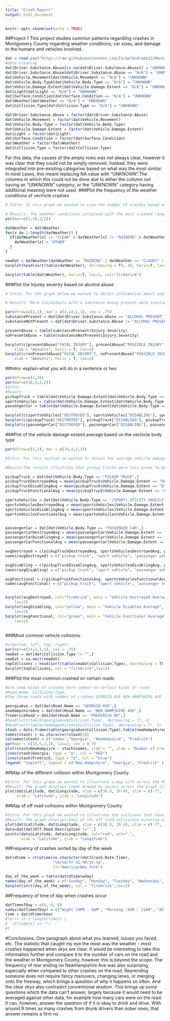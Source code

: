 ```yaml
---
title: "Crash Report"
output: html_document
---
```


```r
knitr::opts_chunk$set(echo = TRUE)
```

##Project 1
This project studies common patterns regardiing crashes in Montgomery County regarding weather conditions, car sizes, and damage to the humans and vehicles involved.


```r
dat = read.csv("https://raw.githubusercontent.com/IsraelAndrade22/MontgomeryCountyCrashData/master/Crash_Reporting_-_Drivers_Data.csv")
#data cleaning
dat$Driver.Substance.Abuse[is.na(dat$Driver.Substance.Abuse)] = "UNKNOWN"
dat$Driver.Substance.Abuse[dat$Driver.Substance.Abuse == "N/A"] = "UNKNOWN"
dat$Vehicle.Movement[dat$Vehicle.Movement == "N/A"] = "UNKNOWN"
dat$Vehicle.Body.Type[dat$Vehicle.Body.Type == "N/A"] = "UNKNOWN"
dat$Vehicle.Damage.Extent[dat$Vehicle.Damage.Extent == "N/A"] = "UNKNOWN"
dat$Light[dat$Light == "N/A"] = "UNKNOWN"
dat$Surface.Condition[dat$Surface.Condition == "N/A"] = "UNKNOWN"
dat$Weather[dat$Weather == "N/A"] = "UNKNOWN"
dat$Collision.Type[dat$Collision.Type == "N/A"] = "UNKNOWN"

dat$Driver.Substance.Abuse = factor(dat$Driver.Substance.Abuse)
dat$Vehicle.Movement = factor(dat$Vehicle.Movement)
dat$Vehicle.Body.Type = factor(dat$Vehicle.Body.Type)
dat$Vehicle.Damage.Extent = factor(dat$Vehicle.Damage.Extent)
dat$Light = factor(dat$Light)
dat$Surface.Condition = factor(dat$Surface.Condition)
dat$Weather = factor(dat$Weather)
dat$Collision.Type = factor(dat$Collision.Type)
```
For this data, the causes of the empty rows was not always clear, however it was clear that they could not be simply removed. Instead, they were integrated into pre-existing categories based on what was the most similar. In most cases, this meant replacing NA value with "UNKNOWN".The columns in which this could not be done due to either the collumn not having an "UNKNOWN" category, or the "UNKNOWN" category having additional meaning were not used. 
###Plot the frequency of the weather conditions of vechicle crashes
```r
# Intro: In this graph we wanted to view the number of crashes based on the weather condition when the crash happend

# Results: The weather conditions inlvolved with the most crashed ranged from Clear, Raining, Cloudy, followed by other. The result was a bit surpising as we did not expect as meany crashed when the weather condition was clear. 
par(mar=c(2,10,2,2))

datWeather = dat$Weather
for(x in 1:length(datWeather)) {
  if(datWeather[x] != "CLEAR" & datWeather[x] != "RAINING" & datWeather[x] != "CLOUDY") {
    datWeather[x] = "OTHER"
  }
}

newDat = datWeather[datWeather == "RAINING" | datWeather == "CLOUDY" | datWeather == "CLEAR"  | datWeather == "OTHER"]
barplot(head(sort(table(datWeather), decreasing = T), 4), horiz=T, las=1, col="firebrick")

barplot(table(dat$Weather), horiz=T, las=1, col="firebrick")
```

###Plot the Injurey severity based on alcohol abuse
```r

# Intro: For the graph below we wanted to obtain information about substance such as alcholo and illegal drugs being present when involved in a crash. We used two attributes (Driver.Substance.Abuse and Injury.Severity) to plot the different levels of crash injury based on substance being present. 

# Results: More invididuals with a substance being present were involved in more vehicle crashed than those without any thing in their their systems. In addition, fatal injuries were present when the driver was abusing a substance 

par(mfrow=c(2,1), mar = c(4,14,2,1), cex = .75)
substancePresent = dat[dat$Driver.Substance.Abuse == "ALCOHOL PRESENT" | dat$Driver.Substance.Abuse == "ILLEGAL DRUG PRESENT", ]
substanceNotPresent = dat[dat$Driver.Substance.Abuse != "ALCOHOL PRESENT" & dat$Driver.Substance.Abuse == "ILLEGAL DRUG PRESENT", ]

presentAbuse = table(substancePresent$Injury.Severity)
noPresentAbuse = table(substanceNotPresent$Injury.Severity)

barplot(c(presentAbuse["FATAL INJURY"], presentAbuse["POSSIBLE INJURY"], presentAbuse["SUSPECTED SERIOUS INJURY"]), col="firebrick", main = "Injury Severity on Substance Present",
    xlab = "Amounts", horiz = T, las=2)
barplot(c(noPresentAbuse["FATAL INJURY"], noPresentAbuse["POSSIBLE INJURY"], noPresentAbuse["SUSPECTED SERIOUS INJURY"]), col="firebrick", main = "Injury Severity on Substance Not Present",
    xlab = "Amounts", horiz = T, las=2)
```


##Intro: explain what you will do in a sentence or two
``` r
par(mfrow=c(1,3))
par(mar=c(10,4,2,2))
#Intro:
#Result:
pickupTruck = table(dat$Vehicle.Damage.Extent[dat$Vehicle.Body.Type == "PICKUP TRUCK"])
sportsVehicles = table(dat$Vehicle.Damage.Extent[dat$Vehicle.Body.Type == "(SPORT) UTILITY VEHICLE"])
passengerCar = table(dat$Vehicle.Damage.Extent[dat$Vehicle.Body.Type == "PASSENGER CAR"])

barplot(c(sportsVehicles["DESTROYED"], sportsVehicles["DISABLING"], sportsVehicles["FUNCTIONAL"]), col="firebrick", main = "Vehicle damage on sports cars", las=2)
barplot(c(pickupTruck["DESTROYED"], pickupTruck["DISABLING"], pickupTruck["FUNCTIONAL"]), col="firebrick", main = "Vehicle damage on pick up trucks", las=2)
barplot(c(passengerCar["DESTROYED"], passengerCar["DISABLING"], passengerCar["FUNCTIONAL"]), col="firebrick", main = "Vehicle damage on passenger cars", las=2)

```

###Plot of the vehicle damage extend average based on the vechicle body type
``` r
par(mfrow=c(1,3), mar = c(10,4,2,2))

#Intro: For this section we wanted to obtain the average vehicle damage extent based on the vehicle body type. The attributes that were used for this observation was (Vehicle.Body.Type and Vehicle.Damage.Extent)

#Result:The results illustrate that pickup trucks were less prone to be destroyed or disabled compared to SUVs and passanger cars. In addition, passanger cars and SUVs had similar results for the vehicle damage extent

pickupTruck = dat[dat$Vehicle.Body.Type == "PICKUP TRUCK",]
pickupTruckDestroyedAvg = mean(pickupTruck$Vehicle.Damage.Extent == "DESTROYED")
pickupTruckDisablingAvg = mean(pickupTruck$Vehicle.Damage.Extent == "DISABLING")
pickupTruckFunctionalAvg = mean(pickupTruck$Vehicle.Damage.Extent == "FUNCTIONAL")

sportsVehicles = dat[dat$Vehicle.Body.Type == "(SPORT) UTILITY VEHICLE",]
sportsVehiclesDestroyedAvg = mean(sportsVehicles$Vehicle.Damage.Extent == "DESTROYED")
sportsVehiclesDisablingAvg = mean(sportsVehicles$Vehicle.Damage.Extent == "DISABLING")
sportsVehiclesFunctionalAvg = mean(sportsVehicles$Vehicle.Damage.Extent == "FUNCTIONAL")


passengerCar = dat[dat$Vehicle.Body.Type == "PASSENGER CAR",]
passengerCarDestroyedAvg = mean(passengerCar$Vehicle.Damage.Extent == "DESTROYED")
passengerCarDisablingAvg = mean(passengerCar$Vehicle.Damage.Extent == "DISABLING")
passengerCarFunctionalAvg = mean(passengerCar$Vehicle.Damage.Extent == "FUNCTIONAL")

avgDestroyed = c(pickupTruckDestroyedAvg, sportsVehiclesDestroyedAvg, passengerCarDestroyedAvg)
names(avgDestroyed) = c("pickup truck", "sport vehicle", "passenger vehicle")

avgDisabling = c(pickupTruckDisablingAvg, sportsVehiclesDisablingAvg, passengerCarDisablingAvg)
names(avgDisabling) = c("pickup truck", "sport vehicle", "passenger vehicle")

avgFunctional = c(pickupTruckFunctionalAvg, sportsVehiclesFunctionalAvg, passengerCarFunctionalAvg)
names(avgFunctional) = c("pickup truck", "sport vehicle", "passenger vehicle")


barplot(avgDestroyed, col="firebrick", main = "Vehicle Destroyed Average",
    las=2)
barplot(avgDisabling, col="yellow", main = "Vehicle Disabled Average",
    las=2)
barplot(avgFunctional, col="green", main = "Vehicle Functional Average",
    las=2)
 
```



###Most common vehicle collisions
```r
#c(bottom, left, top, right)
par(mar=c(14,5,1,1), cex = .75)
newDat = dat[dat$Collision.Type != "",]
newDat = na.omit(newDat)
topCollisons = head(sort(table(newDat$Collision.Type), decreasing = T), 4)
barplot(topCollisons, col = "firebrick",las=2)

```

###Plot the most common crashed on certain roads
``` r
#are some kinds of crashes more common on certain kinds of roads
#Road.Name, Collision.Type, 
#Top three roads with number of crashes GEORGIA AVE NEW HAMPSHIRE AVE      FREDERICK RD

georgiaAve = dat[dat$Road.Name == "GEORGIA AVE",]
newHampshireAve = dat[dat$Road.Name == "NEW HAMPSHIRE AVE",]
frederickRoad = dat[dat$Road.Name == "FREDERICK RD",]
#head(sort(table(georgiaAve$Collision.Type), decreasing = T), 3)
#head(sort(table(newHampshireAve$Collision.Type), decreasing = T), 3)
stash = data.frame(table(georgiaAve$Collision.Type),table(newHampshireAve$Collision.Type),table(frederickRoad$Collision.Type))[c(1,2,4,6)]
names(stash) = as.character(stash[1])
colnames(stash) = c("names","Georgia", "NewHampsire", "Fredrick")
par(mar = c(15,5,2,2), las=2, cex = 0.7)
plot(stash$NewHampsire ~ stash$names, xlab = "", ylab = "Number of Crashes", type = "p")
lines(stash$Georgia, type = "p", col = "RED")
lines(stash$Fredrick, type = "p", col = "blue")
legend( "topleft", legend = c("New Hampshire", "Georgia", "Fredrick" ), col = c("black", "red", "blue"), pch = 1)
```

##Map of the different collision within Montgomery County
``` r
#Intro: For this graph we wanted to illustrate a map with across the Montgomery County with dots on the location of each cross
#Result: The graph displays roads drawed by points across the graph illustrating the common areas of crashes
plot(dat$Latitude, dat$Longitude, xlim = c(38.8, 39.4), ylim = c(-77, -77.4), pch = ".", 
     xlab = "Latitude", ylab = "Longitude")
```

##Map of off road collisions within Montgomery County
``` r
#Intro: For this graph we wanted to illustrate the collisons that have occured off the road to help us determine if these type of collision are common around this county
#Result: The graph displays many of the off road collisions occuring around the same areas. Most of these collisions also occured near local roads
plot(dat$Latitude, dat$Longitude, xlim = c(38.8, 39.4), ylim = c(-77, -77.4), pch = ".", xlab = "Latitude", ylab = "Longitude")
data=dat[dat$Off.Road.Description !="",]
points(data$Latitude, data$Longitude, col="red", pch=".",
       xlab = "Latitude", ylab = "Longitude")

```
##Frequency of crashes sorted by day of the week
``` r
dat$dtime = strptime(as.character(dat$Crash.Date.Time),
                     "%m/%d/%Y %I:%M:%S %p",
                     tz="America/New_York")

day_of_the_week = table(dat$dtime$wday)
names(day_of_the_week) = c("Sunday", "Monday", "Tuesday", "Wednesday", "Thursday", "Friday", "Saturday")
barplot(sort(day_of_the_week), col = "firebrick",las=2)
```

##Frequency of time of day when crashes occur
``` r
datTimeofDay = c(0, 0, 0)
names(datTimeofDay) = c("Night (8PM - 4AM", "Morning (5AM - 11AM", "Afternoon (12PM - 7PM")
time = dat$dtime$hour
#for(x in 1:length(time)) {
#  if(time[x] == "")
#}

```
#Conclusions.  One paragraph about what you learned, issues you faced, etc.
The statistic that caught my eye the most was the weather - most crashes happened when skys are clear. It would be interesting to take this information further and compare it to the number of cars on the road and the weather in Montgomery County, however this is beyond the scope. The frequency of rear ending on NewHampshire Ave was also surprising, especially when compared to other crashes on the road. Rearending someone does not require fancy manuvers, changing lanes, or merging onto the freeway, which brings a question of why it happens so often. And the clear skys also contradict conventional wisdom. This brings up some questions which the data can't answer, largely because it would need to be averaged against other data; for example how many cars were on the road. It can, however, answer the question of if it is okay to drink and drive. With around 9 times as many crashes from drunk drivers than sober ones, that answer remains a firm no.
``` r
```